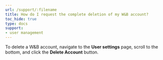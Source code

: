 ```yaml
---
url: /support/:filename
title: How do I request the complete deletion of my W&B account?  
toc_hide: true
type: docs
support:
- user management
---
```

To delete a W&B account, navigate to the **User settings** page, scroll to the bottom, and click the **Delete Account** button.
